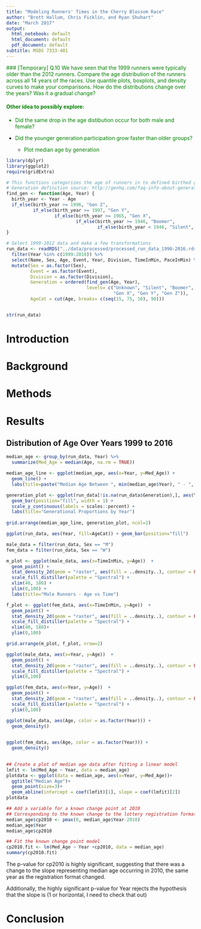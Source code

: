 ```yaml
---
title: "Modeling Runners' Times in the Cherry Blossom Race"
author: "Brett Hallum, Chris Ficklin, and Ryan Shuhart"
date: "March 2017"
output:
  html_notebook: default
  html_document: default
  pdf_document: default
subtitle: MSDS 7333-401
---
```


<font color = "green">
### [Temporary]
Q.10 We have seen that the 1999 runners were typically older than the 2012 runners.
Compare the age distribution of the runners across all 14 years of the races. Use
quantile plots, boxplots, and density curves to make your comparisons. How do the
distributions change over the years? Was it a gradual change?

#### Other idea to possibly explore:
* Did the same drop in the age distibution occur for both male and female?

* Did the younger generation participation grow faster than older groups?
    * Plot median age by generation
</font>



```r
library(dplyr)
library(ggplot2)
require(gridExtra)
```

```r
# This functions categorizes the age of runners in to defined birthed generations
# Generation definition source: http://genhq.com/faq-info-about-generations/
find_gen <- function(Age, Year) {
  birth_year <- Year - Age
  if_else(birth_year >= 1996, "Gen Z",
          if_else(birth_year >= 1997, "Gen Y",
                  if_else(birth_year >= 1965, "Gen X",
                          if_else(birth_year >= 1946, "Boomer",
                                  if_else(birth_year < 1946, "Silent", "Unknown")))))
}

# Select 1999-2012 data and make a few transformations
run_data <- readRDS("../data/processed/processed_run_data_1990-2016.rds") %>%
  filter(Year %in% c(1999:2016)) %>%
  select(Name, Sex, Age, Event, Year, Division, TimeInMin, PaceInMin) %>%
  mutate(Sex = as.factor(Sex),
         Event = as.factor(Event),
         Division = as.factor(Division),
         Generation = ordered(find_gen(Age, Year), 
                              levels= c("Unknown", "Silent", "Boomer", 
                                        "Gen X", "Gen Y", "Gen Z")),
         AgeCat = cut(Age, breaks= c(seq(15, 75, 10), 90)))


str(run_data)
```


# Introduction


# Background


# Methods


# Results 

## Distribution of Age Over Years 1999 to 2016
```r
median_age <- group_by(run_data, Year) %>%
  summarize(Med_Age = median(Age, na.rm = TRUE))

median_age_line <- ggplot(median_age, aes(x=Year, y=Med_Age)) + 
  geom_line() + 
  labs(title=paste("Median Age Between ", min(median_age$Year), " - ", max(median_age$Year), sep=""))
```

```r
generation_plot <- ggplot(run_data[!is.na(run_data$Generation),], aes(Year, fill=Generation, color=Generation)) + 
  geom_bar(position="fill", width = 1) +
  scale_y_continuous(labels = scales::percent) +
  labs(title="Generational Proportions by Year")
  
grid.arrange(median_age_line, generation_plot, ncol=2)
```


```r
ggplot(run_data, aes(Year, fill=AgeCat)) + geom_bar(position="fill") 
```

```r

male_data = filter(run_data, Sex == "M")
fem_data = filter(run_data, Sex == "W")

m_plot <- ggplot(male_data, aes(x=TimeInMin, y=Age))  +
  geom_point() + 
  stat_density_2d(geom = "raster", aes(fill = ..density..), contour = FALSE) + 
  scale_fill_distiller(palette = "Spectral") +
  xlim(40, 180) +
  ylim(0,100) +
  labs(title="Male Runners - Age vs Time")

f_plot <- ggplot(fem_data, aes(x=TimeInMin, y=Age))  +
  geom_point() + 
  stat_density_2d(geom = "raster", aes(fill = ..density..), contour = FALSE) + 
  scale_fill_distiller(palette = "Spectral") +
  xlim(40, 180)+
  ylim(0,100)

grid.arrange(m_plot, f_plot, nrow=2)
```


```r
ggplot(male_data, aes(x=Year, y=Age))  +
  geom_point() + 
  stat_density_2d(geom = "raster", aes(fill = ..density..), contour = FALSE) + 
  scale_fill_distiller(palette = "Spectral") +
  ylim(0,100)
```
```r
ggplot(fem_data, aes(x=Year, y=Age))  +
  geom_point() + 
  stat_density_2d(geom = "raster", aes(fill = ..density..), contour = FALSE) + 
  scale_fill_distiller(palette = "Spectral") +
  ylim(0,100)
```


```r
ggplot(male_data, aes(Age, color = as.factor(Year))) +
  geom_density()
  
```

```r
ggplot(fem_data, aes(Age, color = as.factor(Year))) +
  geom_density()
  
```

```r
## Create a plot of median age data after fitting a linear model
lmfit <- lm(Med_Age ~ Year, data = median_age)
plotdata <- ggplot(data = median_age, aes(x=Year, y=Med_Age))+
  ggtitle("Median Age")+
  geom_point(size=3)+
  geom_abline(intercept = coef(lmfit)[1], slope = coef(lmfit)[2])
plotdata
```
```r
## Add a variable for a known change point at 2010
## Corresponding to the known change to the lottery registration format which eliminated the first-come, first-serve factor
median_age$cp2010 <- pmax(0, median_age$Year-2010)
median_age$Year
median_age$cp2010
```
```r
## Fit the known change point model
cp2010.fit <- lm(Med_Age ~ Year +cp2010, data = median_age)
summary(cp2010.fit)
```
The p-value for cp2010 is highly significant, suggesting that there was a change to the slope representing median age occurring in 2010, the same year as the registration format changed.

Additionally, the highly significant p-value for Year rejects the hypothesis that the slope is (1 or horizontal, I need to check that out)


# Conclusion
































